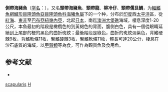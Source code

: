 {{Speciesbox 
| taxon = Halichoeres scapularis
| image = Halichoeres scapularis mâle.jpg
| authority = Bennett, 1832<ref name='id7742'>{{cite web| url =http://www.bioinfo.cn/db05/BjdwSpecies.php?action=view&id=7742| title =侧带海猪鱼| work =《中国动物物种编目数据库》| publisher =中国科学院微生物研究所| author =中国科学院动物研究所| accessdate =2009-04-16| deadurl =yes| archiveurl =https://web.archive.org/web/20160305045933/http://www.bioinfo.cn/db05/BjdwSpecies.php?action=view&id=7742| archivedate =2016-03-05}}</ref>
}}

'''側帶海豬魚'''（[[学名|学名]]：{{lang|la|'''''Halichoeres scapularis'''''}}），又名'''頸帶海豬魚'''、'''頸帶龍'''、'''柳冷仔'''、'''頸帶儒艮鯛'''，为[[輻鰭魚綱|輻鰭魚綱]][[鱸形目|鱸形目]][[隆頭魚亞目|隆頭魚亞目]][[隆頭魚科|隆頭魚科]][[海豬魚屬|海豬魚屬]]下的一个种，分布於[[印度|印度]]西[[太平洋|太平洋]]區，從[[紅海|紅海]]、[[東非|東非]]至[[巴布亞紐幾內亞|巴布亞紐幾內亞]]，北起[[日本|日本]]，南迄[[澳洲|澳洲]][[大堡礁|大堡礁]]海域，棲息深度1-20公尺，本魚最初的階段是橄欖色的到黃褐色的背面，腹側白色，具有一個從眼睛延續到上尾部的梗的黑色的曲折斑紋；最後階段是綠色，曲折的斑紋淡紫色，背鰭硬棘9枚，背鰭軟條11枚，臀鰭硬棘3枚，臀鰭軟條11枚，體長可達20公分，棲息在沙石底質的海域，以[[甲殼類|甲殼類]]等為食，可作為觀賞魚及食用魚。

== 参考文献 ==
{{reflist}}
* {{TaiBNET| zh=頸帶海豬魚 | id=381980 | binomial=Halichoeres scapularis | authority=Bennett, 1832 | var= | accessdate=2013-01-24}}

{{Taxonbar|from=Q1043392}}

[[Category:海猪鱼属|scapularis]]
[[Category:1832年描述的鱼类|H]]